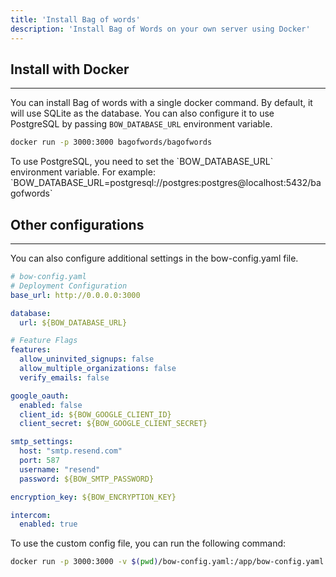 ```yaml
---
title: 'Install Bag of words'
description: 'Install Bag of Words on your own server using Docker'
---
```


## Install with Docker
---
You can install Bag of words with a single docker command. By default, it will use SQLite as the database. 
You can also configure it to use PostgreSQL by passing `BOW_DATABASE_URL` environment variable.

```bash
docker run -p 3000:3000 bagofwords/bagofwords
```

<Info>
To use PostgreSQL, you need to set the `BOW_DATABASE_URL` environment variable.
For example: `BOW_DATABASE_URL=postgresql://postgres:postgres@localhost:5432/bagofwords`
</Info>

## Other configurations
---
You can also configure additional settings in the bow-config.yaml file.

```yaml
# bow-config.yaml
# Deployment Configuration
base_url: http://0.0.0.0:3000 

database:
  url: ${BOW_DATABASE_URL}

# Feature Flags
features:
  allow_uninvited_signups: false
  allow_multiple_organizations: false 
  verify_emails: false

google_oauth:
  enabled: false
  client_id: ${BOW_GOOGLE_CLIENT_ID}
  client_secret: ${BOW_GOOGLE_CLIENT_SECRET}

smtp_settings:
  host: "smtp.resend.com"
  port: 587
  username: "resend"
  password: ${BOW_SMTP_PASSWORD}

encryption_key: ${BOW_ENCRYPTION_KEY}

intercom:
  enabled: true

```
To use the custom config file, you can run the following command:

```bash
docker run -p 3000:3000 -v $(pwd)/bow-config.yaml:/app/bow-config.yaml bagofwords/bagofwords
```



